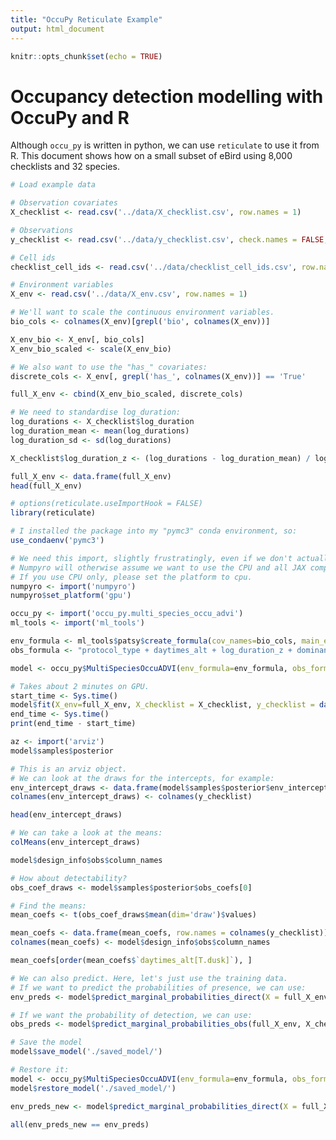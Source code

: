 ```yaml
---
title: "OccuPy Reticulate Example"
output: html_document
---
```


```r
knitr::opts_chunk$set(echo = TRUE)
```

# Occupancy detection modelling with OccuPy and R

Although `occu_py` is written in python, we can use `reticulate` to use it from R. This document shows how on a small subset of eBird using 8,000 checklists and 32 species.

```r
# Load example data

# Observation covariates
X_checklist <- read.csv('../data/X_checklist.csv', row.names = 1)

# Observations
y_checklist <- read.csv('../data/y_checklist.csv', check.names = FALSE, row.names = 1)

# Cell ids
checklist_cell_ids <- read.csv('../data/checklist_cell_ids.csv', row.names = 1)

# Environment variables
X_env <- read.csv('../data/X_env.csv', row.names = 1)
```

```r
# We'll want to scale the continuous environment variables.
bio_cols <- colnames(X_env)[grepl('bio', colnames(X_env))]

X_env_bio <- X_env[, bio_cols]
X_env_bio_scaled <- scale(X_env_bio)

# We also want to use the "has_" covariates:
discrete_cols <- X_env[, grepl('has_', colnames(X_env))] == 'True'

full_X_env <- cbind(X_env_bio_scaled, discrete_cols)
```

```r
# We need to standardise log_duration:
log_durations <- X_checklist$log_duration
log_duration_mean <- mean(log_durations)
log_duration_sd <- sd(log_durations)

X_checklist$log_duration_z <- (log_durations - log_duration_mean) / log_duration_sd
```

```r
full_X_env <- data.frame(full_X_env)
head(full_X_env)
```

```r
# options(reticulate.useImportHook = FALSE)
library(reticulate)

# I installed the package into my "pymc3" conda environment, so:
use_condaenv('pymc3')

# We need this import, slightly frustratingly, even if we don't actually use MCMC.
# Numpyro will otherwise assume we want to use the CPU and all JAX computations seem to use it.
# If you use CPU only, please set the platform to cpu.
numpyro <- import('numpyro')
numpyro$set_platform('gpu')

occu_py <- import('occu_py.multi_species_occu_advi')
ml_tools <- import('ml_tools')
```

```r
env_formula <- ml_tools$patsy$create_formula(cov_names=bio_cols, main_effects = TRUE, quadratic_effects = TRUE, interactions = FALSE)
obs_formula <- "protocol_type + daytimes_alt + log_duration_z + dominant_land_cover"
```

```r
model <- occu_py$MultiSpeciesOccuADVI(env_formula=env_formula, obs_formula=obs_formula, M=100L, n_draws=1000L, verbose_fit=TRUE)
```

```r
# Takes about 2 minutes on GPU.
start_time <- Sys.time()
model$fit(X_env=full_X_env, X_checklist = X_checklist, y_checklist = data.frame(y_checklist == 'True', check.names = FALSE), checklist_cell_ids = checklist_cell_ids$X0)
end_time <- Sys.time()
print(end_time - start_time)
```

```r
az <- import('arviz')
model$samples$posterior
```
```r
# This is an arviz object.
# We can look at the draws for the intercepts, for example:
env_intercept_draws <- data.frame(model$samples$posterior$env_intercepts[0]$values)
colnames(env_intercept_draws) <- colnames(y_checklist)

head(env_intercept_draws)
```

```r
# We can take a look at the means:
colMeans(env_intercept_draws)
```
```r
model$design_info$obs$column_names
```

```r
# How about detectability?
obs_coef_draws <- model$samples$posterior$obs_coefs[0]

# Find the means:
mean_coefs <- t(obs_coef_draws$mean(dim='draw')$values)

mean_coefs <- data.frame(mean_coefs, row.names = colnames(y_checklist))
colnames(mean_coefs) <- model$design_info$obs$column_names
```

```r
mean_coefs[order(mean_coefs$`daytimes_alt[T.dusk]`), ]
```
```r
# We can also predict. Here, let's just use the training data.
# If we want to predict the probabilities of presence, we can use:
env_preds <- model$predict_marginal_probabilities_direct(X = full_X_env)
```

```r
# If we want the probability of detection, we can use:
obs_preds <- model$predict_marginal_probabilities_obs(full_X_env, X_checklist)
```
```r
# Save the model
model$save_model('./saved_model/')
```
```r
# Restore it:
model <- occu_py$MultiSpeciesOccuADVI(env_formula=env_formula, obs_formula=obs_formula, M=100L, n_draws=1000L, verbose_fit=TRUE)
model$restore_model('./saved_model/')

env_preds_new <- model$predict_marginal_probabilities_direct(X = full_X_env)
```

```r
all(env_preds_new == env_preds)
```

